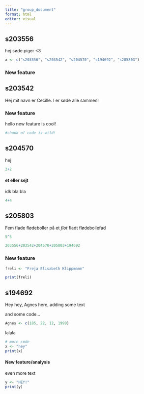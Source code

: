 ```yaml
---
title: "group_document"
format: html
editor: visual
---
```


## s203556

hej søde piger \<3

```r
x <- c("s203556", "s203542", "s204570", "s194692", "s205803")
```

### New feature

## s203542

Hej mit navn er Cecille. I er søde alle sammen!

### New feature

hello new feature is cool!

```r
#chunk of code is wild!
```

## s204570

hej

```r
2+2
```

#### et eller sejt

idk bla bla

```r
4+4
```

## s205803

Fem flade flødeboller på et *flot* fladt flødebollefad

```r
5^5
```

```r
203556+203542+204570+205803+194692
```

### New feature

```r
freli <- "Freja Elisabeth Klippmann"

print(freli)
```

## s194692

Hey hey, Agnes here, adding some text

and some code...

```r
Agnes <- c(185, 22, 12, 1999)
```

lalala

```r
# more code
x <- "hey"
print(x)
```

#### New feature/analysis

even more text

```r
y <- "HEY!"
print(y)
```
